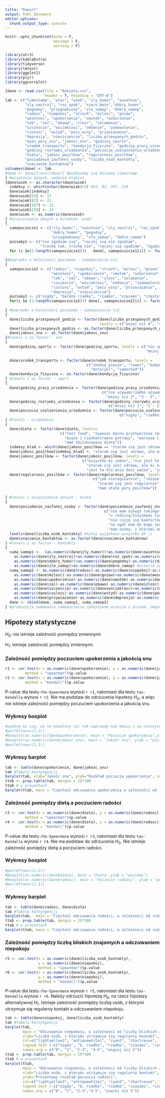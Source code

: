 ```yaml
---
title: "Raport"
output: html_document
editor_options: 
  chunk_output_type: console
---
```


```r
knitr::opts_chunk$set(echo = F,
                      message = F,
                      warning = F)
```

```r
library(alr3)
library(kableExtra)
library(tidyverse)
library(lmtest)
library(ggplot2)
library(plyr)
library(ggcorrplot)
```


```r
{dane <- read.csv(file = "Ankieta.csv",
                  header = T, encoding = "UTF-8")
lab <- c("timestamp", "plec", "wiek", "zly_humor", "swietnie",
         "zly_nastroj", "roz_spok", "szaro_bezn","dobry_humor",
         "pogodny", "przygnebiony", "zle_samop", "dobre_samop",
         "radosc", "niepokoj", "strach", "milosc", "gniew",
         "wesolosc", "upokorzenie", "smutek", "wzburzenie", 
         "lek", "zal", "obawa", "zlosc", "zalamanie", 
         "szczescie", "wscieklosc", "oddanie", "zadowolenie",
         "czulosc", "wstyd", "pocz_winy", "przywiazanie", 
         "depresja", "nieszczescie", "liczba_przespanych_godzin",
         "wyzn_pory_snu", "jakosc_snu", "godziny_sportu",
         "srodek_transportu", "kondycja_fizyczna", "godziny_pracy_urzadzenia",
         "godziny_rozrywki_urzadzenia", "poczucie_uzaleznienia_urzadzenia",
         "dieta", "jakosc_posilkow", "regularnosc_posilkow", 
         "posiadanie_zaufanej_osoby", "liczba_osob_kontakty",
         "znaczenie_kontaktow")
colnames(dane) <- lab
#dane <- dane[2:ncol(dane)] #pozbywamy się kolumny timestamp
} #wczytanie danych, nadanie etykiet
{dane$wiek <- as.character(dane$wiek)
  indeksy <- which(nchar(dane$wiek)>3) #53, 82, 107, 219
  dane$wiek[indeksy]
  dane$wiek[53] <- 17
  dane$wiek[82] <- 21
  dane$wiek[107] <- 22
  dane$wiek[219] <- 15
  dane$wiek <- as.numeric(dane$wiek)
} #oczyszczanie danych w kolumnie 'wiek'
{
  samopoczucie1 <- c("zly_humor", "swietnie", "zly_nastroj", "roz_spok", "szaro_bezn",
                     "dobry_humor", "pogodny", 
                     "przygnebiony", "zle_samop", "dobre_samop")
  poziomy1 <- c("nie zgadzam się", "raczej się nie zgadzam", 
                "trochę tak, trochę nie", "raczej się zgadzam", "zgadzam się")
  for (i in(1:length(samopoczucie1)))   dane[, samopoczucie1[i]] <- factor(dane[, samopoczucie1[i]], levels = poziomy1)
  
}#poprawki w kolejności poziomów - samopoczucie cz1
{
  samopoczucie2 <- c("radosc", "niepokoj", "strach", "milosc", "gniew",
                     "wesolosc", "upokorzenie", "smutek", "wzburzenie", 
                     "lek", "zal", "obawa", "zlosc", "zalamanie", 
                     "szczescie", "wscieklosc", "oddanie", "zadowolenie",
                     "czulosc", "wstyd", "pocz_winy", "przywiazanie", 
                     "depresja", "nieszczescie")
  poziomy2 <- c("nigdy", "bardzo rzadko", "rzadko", "czasami", "często", "bardzo często", "zawsze")
  for(i in (1:length(samopoczucie2))) dane[, samopoczucie2[i]] <- factor(dane[, samopoczucie2[i]], levels = poziomy2)
  
} #poprawki w kolejności poziomów - samopoczucie cz2
{
  dane$liczba_przespanych_godzin <- factor(dane$liczba_przespanych_godzin,
                                           levels = c("mniej niż 4", "4-6", "6-8", "8-10", "więcej niż 10"))
  dane$liczba_przespanych_godzin <- as.factor(dane$liczba_przespanych_godzin)
  dane$jakosc_snu <- as.factor(dane$jakosc_snu)  
}#levels i as.factor - sen
{
  dane$godziny_sportu <- factor(dane$godziny_sportu, levels = c("nie uprawiam żadnego sportu",
                                                                "mniej niż 1", "1 - 2,5", "2,5 - 4", "więcej niż 4"))
  
  dane$srodek_transportu <- factor(dane$srodek_transportu, levels = 
                                     c("chodzę pieszo", "rower", "komunikacja miejska",
                                       "motocykl", "samochód"))
  dane$kondycja_fizyczna <- as.factor(dane$kondycja_fizyczna)
} #levels i as.factor - sport
{
  dane$godziny_pracy_urzadzenia <- factor(dane$godziny_pracy_urzadzenia, levels = 
                                            c("nie używam/rzadko używam komputera do pracy/nauki",
                                              "mniej niż 3", "3 - 5", "5 - 8", "powyżej 8"))
  dane$godziny_rozrywki_urzadzenia <- factor(dane$godziny_rozrywki_urzadzenia, levels = 
                                               c("mniej niż 1", "1 - 2", "2 - 3", "3 - 4", "więcej niż 4"))
  dane$poczucie_uzaleznienia_urzadzenia <- factor(dane$poczucie_uzaleznienia_urzadzenia, levels = 
                                                    c("nigdy", "rzadko", "czasami", "często", "bardzo często"))
} #levels - urządzenia
{
  dane$dieta <- factor(dane$dieta, levels=
                         c("fast food", "żywność mocno przetworzona (mrożonki, gotowe dania)", 
                           "mięso i ciężkostrawne potrawy", "warzywa i owoce",
                           "mam zbilansowaną dietę")) 
  indeksy_blad <- which(dane$jakosc_posilkow == "staram się jeść zdrowo, ale mi nie wychodzi :(")
  dane$jakosc_posilkow[indeksy_blad] <- "staram się jeść zdrowo, ale mi nie wychodzi"
  dane$jakosc_posilkow <- factor(dane$jakosc_posilkow, levels = 
                                   c("wszystko mi jedno", "nie jest to moim priorytetem", 
                                     "staram się jeść zdrowo, ale mi nie wychodzi", 
                                     "jest to dla mnie dość ważne", "jestem tym, co jem!"))
  dane$regularnosc_posilkow <- factor(dane$regularnosc_posilkow, levels = 
                                        c("jem nieregularnie", "różnie z tym bywa",
                                          "staram się jeść regularnie", "zazwyczaj jem regularnie",
                                          "mam stałe pory posiłków"))
  
} #levels i oczyszczenie danych - dieta
{
  dane$posiadanie_zaufanej_osoby <- factor(dane$posiadanie_zaufanej_osoby, levels = 
                                             c("nie mam nikogo takiego",
                                               "z rodziną/znajomymi nie poruszam poważnych tematów",
                                               "nie czuję się komfortowo rozmawiając na trudne tematy z rodziną/znajomymi",
                                               "na ogół mam do kogo zwrócić się z problemem",
                                               "mam osoby, z którymi mogę porozmawiać o wszystkim"))
  levels(dane$liczba_osob_kontakty) #tutaj wyjątkowo wszystko ok :)
  dane$znaczenie_kontaktow <- as.factor(dane$znaczenie_kontaktow)
} #levels i as.factor - kontakty
{
  suma_samop1 <- -(as.numeric(dane$zly_humor))+as.numeric(dane$swietnie)-
    as.numeric(dane$zly_nastroj)+as.numeric(dane$roz_spok)-as.numeric(dane$szaro_bezn)+
    as.numeric(dane$dobry_humor)+as.numeric(dane$pogodny)-as.numeric(dane$przygnebiony)-
    as.numeric(dane$zle_samop)+as.numeric(dane$dobre_samop) #uczucia ze skalą 1-5
  suma_samop2 <- as.numeric(dane$radosc)-as.numeric(dane$niepokoj)-as.numeric(dane$strach)+
    as.numeric(dane$milosc)-as.numeric(dane$gniew)+as.numeric(dane$wesolosc)-
    as.numeric(dane$upokorzenie)-as.numeric(dane$smutek)-as.numeric(dane$wzburzenie)-as.numeric(dane$lek)-
    as.numeric(dane$zal)-as.numeric(dane$obawa)-as.numeric(dane$zlosc)-as.numeric(dane$zalamanie)+
    as.numeric(dane$szczescie)-as.numeric(dane$wscieklosc)+as.numeric(dane$oddanie)+as.numeric(dane$zadowolenie)+
    as.numeric(dane$czulosc)-as.numeric(dane$wstyd)-as.numeric(dane$pocz_winy)+
    as.numeric(dane$przywiazanie)-as.numeric(dane$depresja)-as.numeric(dane$nieszczescie) #uczucia ze skalą 1-7
  dane <- cbind(dane, suma_samop1, suma_samop2)
} #propozycja sumowania samopoczucia (pozytywne uczucia z plusem, negatywne z minusem)

```

## Hipotezy statystyczne

$H_0:$ nie istnieje zależność pomiędzy zmiennymi.

$H_1:$ istnieje zależność pomiędzy zmiennymi.

### Zależność pomiędzy poczuciem upokorzenia a jakością snu
```r
r1 <- cor.test(x = as.numeric(dane$upokorzenie), y = as.numeric(dane$jakosc_snu),
         method = "spearman")$p.value
r2 <- cor.test(x = as.numeric(dane$upokorzenie), y = as.numeric(dane$jakosc_snu),
         method = "kendall")$p.value
```

P-value dla testu `rho-Spearmana` wynosi `r r1`, natomiast dla testu `tau-Kendalla` wynosi `r r2`. Nie ma podstaw do odrzucenia hipotezy $H_0$, a więc nie istnieje zależność pomiędzy poczuciem upokorzenia a jakością snu.

### Wykresy boxplot
```r
#wydaje mi się, że te boxploty nic tak naprawdę nie mówią i są nieczytelne
#par(mfrow=c(1,2))
#boxplot(as.numeric(dane$upokorzenie), main = "Poczucie upokorzenia",ylab = "poziomy"))
#boxplot(as.numeric(dane$jakosc_snu), main = "Jakość snu", ylab = "poziomy")
#par(mfrow=c(1,1))
```

### Wykresy barplot
```r
tab <- table(dane$upokorzenie, dane$jakosc_snu) 
tab #Tabela kontyngencji
barplot(tab, xlab="Jakość snu", ylab="Rozkład poczucia upokorzenia", col = c("yellow", "limegreen", "royalblue3", "purple", "mediumvioletred", "maroon1", "seashell1"), names.arg = c("bardzo zła", "kiepska", "przeciętna", "dobra", "bardzo dobra"), legend.text = c("nigdy", "bardzo rzadko", "rzadko", "czasami", "często", "bardzo często", "zawsze"))
ttab <- prop.table(tab, margin = 2)*100
ttab # w procentach
barplot(ttab, main = "Częstość odczuwania upokorzenia w zależności od jakości snu", xlab="Jakość snu", ylab="Procentowy rozkład poczucia upokorzenia", col = c("yellow", "limegreen", "royalblue3", "purple", "mediumvioletred", "maroon1", "seashell1"), names.arg = c("bardzo zła", "kiepska", "przeciętna", "dobra", "bardzo dobra"), legend.text = c("nigdy", "bardzo rzadko", "rzadko", "czasami", "często", "bardzo często", "zawsze"))
```


### Zależność pomiędzy dietą a poczuciem radości
```r
r3 <- cor.test(x = as.numeric(dane$dieta), y = as.numeric(dane$radosc),
         method = "spearman")$p.value
r4 <- cor.test(x = as.numeric(dane$dieta), y = as.numeric(dane$radosc),
         method = "kendall")$p.value
```

P-value dla testu `rho-Spearmana` wynosi `r r3`, natomiast dla testu `tau-Kendalla` wynosi `r r4`. Nie ma podstaw do odrzucenia $H_0$. Nie istnieje zależność pomiędzy dietą a poczuciem radości.

### Wykresy boxplot
```r
#par(mfrow=c(1,2))
#boxplot(as.numeric(dane$dieta), main = "Dieta",ylab = "poziomy")
#boxplot(as.numeric(dane$radosc), main = "Poczucie radości", ylab = "poziomy")
#par(mfrow=c(1,1))
```

### Wykresy barplot
```r
tab <- table(dane$radosc, dane$dieta) 
tab #Tabela kontyngencji
barplot(tab,  main = "Częstość odczuwania radości, w zależności od rodzaju diety", xlab="Rodzaj diety", ylab="Rozkład poczucia radości", col=c("lightyellow3", "antiquewhite1", "cyan3", "chartreuse", "darkorange1", "firebrick1", "darkorchid3"), legend.text = c("nigdy", "b. rzadko", "rzadko", "czasami", "często", "b. często", "zawsze"), names.arg = c("fast food", "żywność przetw.", "mięso", "wegetariańska", "zbilans."))
ttab <- prop.table(tab, margin = 2)*100
ttab # w procentach
barplot(ttab, main = "Częstość odczuwania radości, w zależności od rodzaju diety", xlab="Rodzaj diety", ylab="Procentowy rozkład poczucia radości", col=c("lightyellow3", "antiquewhite1", "cyan3", "chartreuse", "darkorange1", "firebrick1", "darkorchid3"), legend.text = c("nigdy", "b. rzadko", "rzadko", "czasami", "często", "b. często", "zawsze"), names.arg = c("fast food", "żywność przetw.", "mięso","wegetariańska", "zbilans."))
```

### Zależność pomiędzy liczbą bliskich znajomych a odczuwaniem niepokoju

```r
r5 <- cor.test(x = as.numeric(dane$liczba_osob_kontakty),
               y = as.numeric(dane$niepokoj),
               method = "spearman")$p.value
r6 <- cor.test(x = as.numeric(dane$liczba_osob_kontakty),
               y = as.numeric(dane$niepokoj),
               method = "kendall")$p.value
```

P-value dla testu `rho-Spearmana` wynosi `r r5`, natomiast dla testu `tau-Kendalla` wynosi `r r6`. Należy odrzucić hipotezę $H_0$, na rzecz hipotezy alternatywnej $H_1$. Istnieje zależność pomiędzy liczbą osób, z którymi utrzymuje się regularny kontakt a odczuwaniem niepokoju.

```r
tab <- table(dane$niepokoj, dane$liczba_osob_kontakty) 
tab #Tabela kontyngencji
barplot(tab,
        main = "Odczuwanie niepokoju, w zależności od liczby bliskich znajomych",
        xlab="Liczba osób, z którymi utrzymuje się regularny kontakt", ylab="Rozkład poczucia niepokoju",
        col=c("lightyellow3", "antiquewhite1", "cyan3", "chartreuse", "darkorange1", "firebrick1", "darkorchid3"),
        legend.text = c("nigdy", "b. rzadko", "rzadko", "czasami", "często", "b. często", "zawsze"),
        names.arg = c("0", "1", "2-3", "4-5", "więcej niż 5"))
ttab <- prop.table(tab, margin = 2)*100
ttab # w procentach
barplot(ttab,
        main = "Odczuwanie niepokoju, w zależności od liczby bliskich znajomych",
        xlab="Liczba osób, z którymi utrzymuje się regularny kontakt",
        ylab="Procentowy rozkład poczucia radości",
        col=c("lightyellow3", "antiquewhite1", "cyan3", "chartreuse", "darkorange1", "firebrick1", "darkorchid3"),
        legend.text = c("nigdy", "b. rzadko", "rzadko", "czasami", "często", "b. często", "zawsze"),
        names.arg = c("0", "1", "2-3","4-5", "więcej niż 5"))
```

